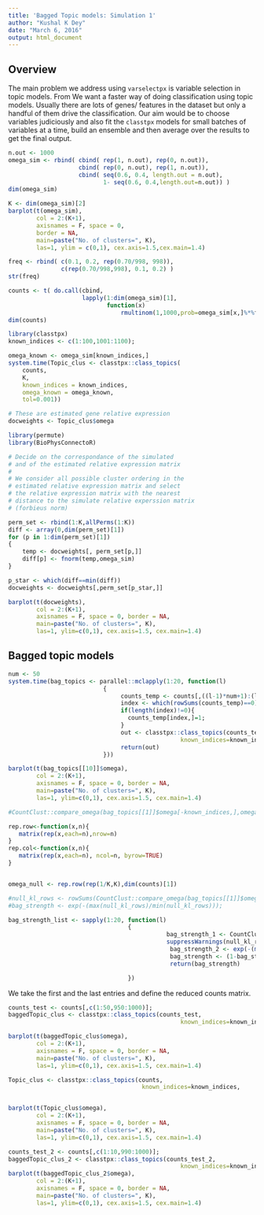 ```yaml
---
title: 'Bagged Topic models: Simulation 1'
author: "Kushal K Dey"
date: "March 6, 2016"
output: html_document
---
```


## Overview

The main problem we address using `varselectpx` is variable selection in topic models. From 
We want a faster way of doing classification using topic models. Usually there are lots of genes/ features in the dataset but only a handful of them drive the classification. Our aim would be to choose variables judiciously and also fit the `classtpx` models for small batches of variables at a time, build an ensemble and then average over the results to get the final output.

```r
n.out <- 1000
omega_sim <- rbind( cbind( rep(1, n.out), rep(0, n.out)), 
                    cbind( rep(0, n.out), rep(1, n.out)),
                    cbind( seq(0.6, 0.4, length.out = n.out), 
                           1- seq(0.6, 0.4,length.out=n.out)) )
dim(omega_sim)

K <- dim(omega_sim)[2]
barplot(t(omega_sim), 
        col = 2:(K+1),
        axisnames = F, space = 0, 
        border = NA, 
        main=paste("No. of clusters=", K),
        las=1, ylim = c(0,1), cex.axis=1.5,cex.main=1.4)

freq <- rbind( c(0.1, 0.2, rep(0.70/998, 998)),
               c(rep(0.70/998,998), 0.1, 0.2) )
str(freq)

counts <- t( do.call(cbind,
                     lapply(1:dim(omega_sim)[1], 
                            function(x) 
                                rmultinom(1,1000,prob=omega_sim[x,]%*%freq))))
dim(counts)

library(classtpx)
known_indices <- c(1:100,1001:1100);

omega_known <- omega_sim[known_indices,]
system.time(Topic_clus <- classtpx::class_topics(
    counts, 
    K, 
    known_indices = known_indices, 
    omega_known = omega_known, 
    tol=0.001))

```

```r
# These are estimated gene relative expression
docweights <- Topic_clus$omega

library(permute)
library(BioPhysConnectoR)

# Decide on the correspondance of the simulated
# and of the estimated relative expression matrix
# 
# We consider all possible cluster ordering in the 
# estimated relative expression matrix and select
# the relative expression matrix with the nearest
# distance to the simulate relative experssion matrix
# (forbieus norm)

perm_set <- rbind(1:K,allPerms(1:K))
diff <- array(0,dim(perm_set)[1]) 
for (p in 1:dim(perm_set)[1])
{
    temp <- docweights[, perm_set[p,]]
    diff[p] <- fnorm(temp,omega_sim)
}

p_star <- which(diff==min(diff))
docweights <- docweights[,perm_set[p_star,]]

barplot(t(docweights),
        col = 2:(K+1),
        axisnames = F, space = 0, border = NA, 
        main=paste("No. of clusters=", K),
        las=1, ylim=c(0,1), cex.axis=1.5, cex.main=1.4)
```

## Bagged topic models

```r

num <- 50
system.time(bag_topics <- parallel::mclapply(1:20, function(l)
                           {
                                counts_temp <- counts[,((l-1)*num+1):(l*num)];
                                index <- which(rowSums(counts_temp)==0);
                                if(length(index)!=0){
                                  counts_temp[index,]=1;
                                }
                                out <- classtpx::class_topics(counts_temp,                                                                   K=2,
                                                 known_indices=known_indices,                                                  omega_known = omega_known,                                                    tol=0.1);
                                return(out)
                           }))

```

```r
barplot(t(bag_topics[[10]]$omega),
        col = 2:(K+1),
        axisnames = F, space = 0, border = NA, 
        main=paste("No. of clusters=", K),
        las=1, ylim=c(0,1), cex.axis=1.5, cex.main=1.4)

#CountClust::compare_omega(bag_topics[[1]]$omega[-known_indices,],omega_sim[-known_indices,])$cor.information_content

rep.row<-function(x,n){
   matrix(rep(x,each=n),nrow=n)
}
rep.col<-function(x,n){
   matrix(rep(x,each=n), ncol=n, byrow=TRUE)
}


omega_null <- rep.row(rep(1/K,K),dim(counts)[1])

#null_kl_rows <- rowSums(CountClust::compare_omega(bag_topics[[1]]$omega[-known_indices,],omega_null[-known_indices,])$kl.dist)
#bag_strength <- exp(-(max(null_kl_rows)/min(null_kl_rows)));

bag_strength_list <- sapply(1:20, function(l)
                                  {
                                             bag_strength_1 <- CountClust::compare_omega(bag_topics[[l]]$omega[-known_indices,],omega_sim[-known_indices,])$cor.information_content 
                                             suppressWarnings(null_kl_rows <- rowSums(CountClust::compare_omega(bag_topics[[l]]$omega[-known_indices,],omega_null[-known_indices,])$kl.dist))
                                              bag_strength_2 <- exp(-(max(null_kl_rows)/min(null_kl_rows)));
                                              bag_strength <- (1-bag_strength_2)*bag_strength_1;
                                              return(bag_strength)

                                  })

```

We take the first and the last entries and define the reduced counts matrix.

```r
counts_test <- counts[,c(1:50,950:1000)];
baggedTopic_clus <- classtpx::class_topics(counts_test,                                                                   K=2,
                                                 known_indices=known_indices,                                                  omega_known = omega_known,                                                    tol=0.1);

barplot(t(baggedTopic_clus$omega),
        col = 2:(K+1),
        axisnames = F, space = 0, border = NA, 
        main=paste("No. of clusters=", K),
        las=1, ylim=c(0,1), cex.axis=1.5, cex.main=1.4)

Topic_clus <- classtpx::class_topics(counts,                                                                       K=2,
                                      known_indices=known_indices,                                                  omega_known = omega_known,                                                    tol=0.1);


barplot(t(Topic_clus$omega),
        col = 2:(K+1),
        axisnames = F, space = 0, border = NA, 
        main=paste("No. of clusters=", K),
        las=1, ylim=c(0,1), cex.axis=1.5, cex.main=1.4)

counts_test_2 <- counts[,c(1:10,990:1000)];
baggedTopic_clus_2 <- classtpx::class_topics(counts_test_2,                                                                   K=2,
                                                 known_indices=known_indices,                                                  omega_known = omega_known,                                                    tol=0.1);
barplot(t(baggedTopic_clus_2$omega),
        col = 2:(K+1),
        axisnames = F, space = 0, border = NA, 
        main=paste("No. of clusters=", K),
        las=1, ylim=c(0,1), cex.axis=1.5, cex.main=1.4)

```

